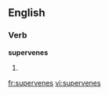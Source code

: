 
==English==

===Verb===
'''supervenes'''

# {{third-person singular of|[[supervene]]}}

[[fr:supervenes]]
[[vi:supervenes]]